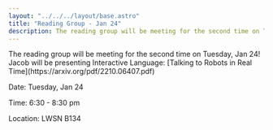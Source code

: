 ```yaml
---
layout: "../../../layout/base.astro"
title: "Reading Group - Jan 24"
description: The reading group will be meeting for the second time on Tuesday, Jan 24! Jacob will be presenting Interactive Language
---
```



<ContentSection title="Reading Group - Jan 24">

<div class='w-full'>
The reading group will be meeting for the second time on Tuesday, Jan 24! Jacob will be presenting Interactive Language: [Talking to Robots in Real Time](https://arxiv.org/pdf/2210.06407.pdf)

Date: Tuesday, Jan 24

Time: 6:30 - 8:30 pm

Location: LWSN B134

</div>

</ContentSection>
